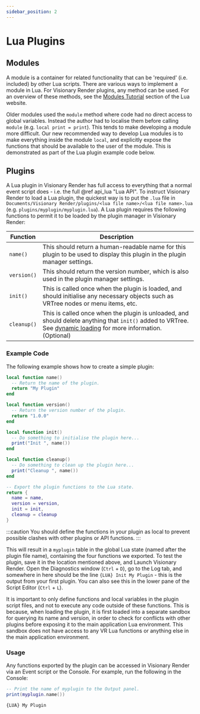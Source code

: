 ```yaml
---
sidebar_position: 2
---
```



# Lua Plugins

## Modules

A module is a container for related functionality that can be 'required' (i.e. included) by other Lua scripts. There are various ways to implement a module in Lua. For Visionary Render plugins, any method can be used. For an overview of these methods, see the [Modules Tutorial](http://lua-users.org/wiki/ModulesTutorial) section of the Lua website.

Older modules used the `module` method where code had no direct access to global variables. Instead the author had to localise them before calling `module` (e.g. `local print = print`). This tends to make developing a module more difficult. Our new recommended way to develop Lua modules is to make everything inside the module `local`, and explicitly expose the functions that should be available to the user of the module. This is demonstrated as part of the Lua plugin example code below.

## Plugins

A Lua plugin in Visionary Render has full access to everything that a normal event script does - i.e. the full @ref api_lua "Lua API". To instruct Visionary Render to load a Lua plugin, the quickest way is to put the `.lua` file in `Documents/Visionary Render/plugins/<lua file name>/<lua file name>.lua`
(e.g. `plugins/myplugin/myplugin.lua`). A Lua plugin requires the following functions to permit it to be loaded by the plugin manager in Visionary Render:

| Function    | Description |
| ----------- | ----------- |
| `name()`    | This should return a human-readable name for this plugin to be used to display this plugin in the plugin manager settings. |
| `version()` | This should return the version number, which is also used in the plugin manager settings. |
| `init()`    | This is called once when the plugin is loaded, and should initialise any necessary objects such as VRTree nodes or menu items, etc. |
| `cleanup()` | This is called once when the plugin is unloaded, and should delete anything that `init()` added to VRTree. See [dynamic loading](../advanced/dynamic-loading.mdx) for more information. (Optional) |

### Example Code

The following example shows how to create a simple plugin:

```lua title="myplugin.lua"
local function name()
  -- Return the name of the plugin.
  return "My Plugin"
end

local function version()
  -- Return the version number of the plugin.
  return "1.0.0"
end

local function init()
  -- Do something to initialise the plugin here...
  print("Init ", name())
end

local function cleanup()
  -- Do something to clean up the plugin here...
  print("Cleanup ", name())
end

-- Export the plugin functions to the Lua state.
return {
  name = name,
  version = version,
  init = init,
  cleanup = cleanup
}
```

:::caution
You should define the functions in your plugin as local to prevent possible clashes with other plugins or API functions.
:::

This will result in a `myplugin` table in the global Lua state (named after the plugin file name), containing the four functions we exported. To test the plugin, save it in the location mentioned above, and Launch Visionary Render. Open the Diagnostics window (`Ctrl` + `D`), go to the Log tab, and somewhere in here should be the line `{LUA} Init My Plugin` - this is the output from your first plugin. You can also see this in the lower pane of the Script Editor (`Ctrl` + `L`).

It is important to only define functions and local variables in the plugin script files, and not to execute any code outside of these functions. This is because, when loading the plugin, it is first loaded into a separate sandbox for querying its name and version, in order to check for conflicts with other plugins before exposing it to the main application Lua environment. This sandbox does not have access to any VR Lua functions or anything else in the main application environment.

### Usage

Any functions exported by the plugin can be accessed in Visionary Render via an Event script or the Console. For example, run the following in the Console:

<Tabs>
<TabItem value="console" label="Console">

```lua
-- Print the name of myplugin to the Output panel.
print(myplugin.name())
```

</TabItem>
<TabItem value="output" label="Output">

```
{LUA} My Plugin
```

</TabItem>
</Tabs>
